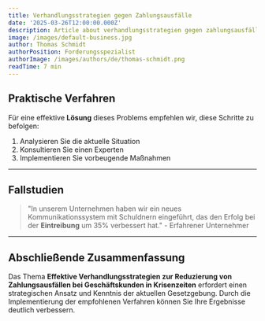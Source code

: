 ```yaml
---
title: Verhandlungsstrategien gegen Zahlungsausfälle
date: '2025-03-26T12:00:00.000Z'
description: Article about verhandlungsstrategien gegen zahlungsausfälle
image: /images/default-business.jpg
author: Thomas Schmidt
authorPosition: Forderungsspezialist
authorImage: /images/authors/de/thomas-schmidt.png
readTime: 7 min
---
```

## Praktische Verfahren

Für eine effektive **Lösung** dieses Problems empfehlen wir, diese Schritte zu befolgen:

1. Analysieren Sie die aktuelle Situation
2. Konsultieren Sie einen Experten
3. Implementieren Sie vorbeugende Maßnahmen

---

## Fallstudien

> "In unserem Unternehmen haben wir ein neues Kommunikationssystem mit Schuldnern eingeführt, das den Erfolg bei der **Eintreibung** um 35% verbessert hat." - Erfahrener Unternehmer

---

## Abschließende Zusammenfassung

Das Thema **Effektive Verhandlungsstrategien zur Reduzierung von Zahlungsausfällen bei Geschäftskunden in Krisenzeiten** erfordert einen strategischen Ansatz und Kenntnis der aktuellen Gesetzgebung. Durch die Implementierung der empfohlenen Verfahren können Sie Ihre Ergebnisse deutlich verbessern.
